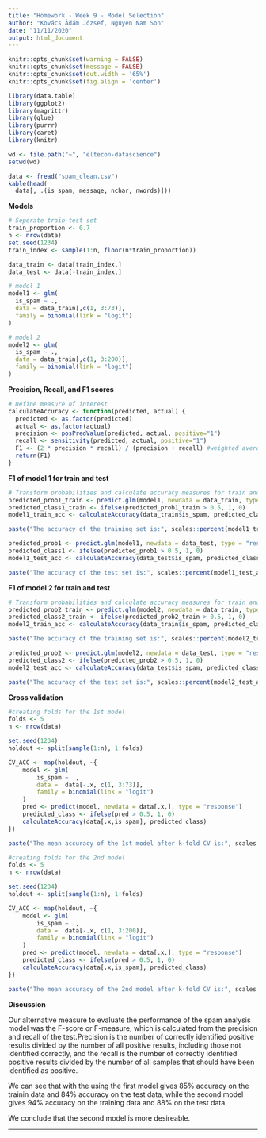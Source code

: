```yaml
---
title: "Homework - Week 9 - Model Selection"
author: "Kovács Ádám József, Nguyen Nam Son"
date: "11/11/2020"
output: html_document
---
```


```r

knitr::opts_chunk$set(warning = FALSE)
knitr::opts_chunk$set(message = FALSE)
knitr::opts_chunk$set(out.width = '65%')
knitr::opts_chunk$set(fig.align = 'center')

library(data.table)
library(ggplot2)
library(magrittr)
library(glue)
library(purrr)
library(caret)
library(knitr)

wd <- file.path("~", "eltecon-datascience")
setwd(wd)

data <- fread("spam_clean.csv")
kable(head(
  data[, .(is_spam, message, nchar, nwords)]))

```

**Models**

```r

# Seperate train-test set
train_proportion <- 0.7
n <- nrow(data)
set.seed(1234)
train_index <- sample(1:n, floor(n*train_proportion))

data_train <- data[train_index,]
data_test <- data[-train_index,]

# model 1
model1 <- glm(
  is_spam ~ .,
  data = data_train[,c(1, 3:73)],
  family = binomial(link = "logit")
)

# model 2
model2 <- glm(
  is_spam ~ .,
  data = data_train[,c(1, 3:200)],
  family = binomial(link = "logit")
)

```

**Precision, Recall, and F1 scores**

```r

# Define measure of interest
calculateAccuracy <- function(predicted, actual) {
  predicted <- as.factor(predicted)
  actual <- as.factor(actual)
  precision <- posPredValue(predicted, actual, positive="1")
  recall <- sensitivity(predicted, actual, positive="1")
  F1 <- (2 * precision * recall) / (precision + recall) #weighted average of precision and recall
  return(F1)
}
```

**F1 of model 1 for train and test**

```r

# Transform probabilities and calculate accuracy measures for train and test set
predicted_prob1_train <- predict.glm(model1, newdata = data_train, type = "response")
predicted_class1_train <- ifelse(predicted_prob1_train > 0.5, 1, 0)
model1_train_acc <- calculateAccuracy(data_train$is_spam, predicted_class1_train)

paste("The accuracy of the training set is:", scales::percent(model1_train_acc))

predicted_prob1 <- predict.glm(model1, newdata = data_test, type = "response")
predicted_class1 <- ifelse(predicted_prob1 > 0.5, 1, 0)
model1_test_acc <- calculateAccuracy(data_test$is_spam, predicted_class1)

paste("The accuracy of the test set is:", scales::percent(model1_test_acc))

```

**F1 of model 2 for train and test**

```r

# Transform probabilities and calculate accuracy measures for train and test set
predicted_prob2_train <- predict.glm(model2, newdata = data_train, type = "response")
predicted_class2_train <- ifelse(predicted_prob2_train > 0.5, 1, 0)
model2_train_acc <- calculateAccuracy(data_train$is_spam, predicted_class2_train)

paste("The accuracy of the training set is:", scales::percent(model2_train_acc))

predicted_prob2 <- predict.glm(model2, newdata = data_test, type = "response")
predicted_class2 <- ifelse(predicted_prob2 > 0.5, 1, 0)
model2_test_acc <- calculateAccuracy(data_test$is_spam, predicted_class2)

paste("The accuracy of the test set is:", scales::percent(model2_test_acc))

```

**Cross validation**

```r

#creating folds for the 1st model
folds <- 5
n <- nrow(data)

set.seed(1234)
holdout <- split(sample(1:n), 1:folds)

CV_ACC <- map(holdout, ~{
    model <- glm(
        is_spam ~ .,
        data =  data[-.x, c(1, 3:73)],
        family = binomial(link = "logit")
    )
    pred <- predict(model, newdata = data[.x,], type = "response")
    predicted_class <- ifelse(pred > 0.5, 1, 0)
    calculateAccuracy(data[.x,is_spam], predicted_class)
})

paste("The mean accuracy of the 1st model after k-fold CV is:", scales::percent(mean(unlist(CV_ACC))))

#creating folds for the 2nd model
folds <- 5
n <- nrow(data)

set.seed(1234)
holdout <- split(sample(1:n), 1:folds)

CV_ACC <- map(holdout, ~{
    model <- glm(
        is_spam ~ .,
        data =  data[-.x, c(1, 3:200)],
        family = binomial(link = "logit")
    )
    pred <- predict(model, newdata = data[.x,], type = "response")
    predicted_class <- ifelse(pred > 0.5, 1, 0)
    calculateAccuracy(data[.x,is_spam], predicted_class)
})

paste("The mean accuracy of the 2nd model after k-fold CV is:", scales::percent(mean(unlist(CV_ACC))))

```

**Discussion**

Our alternative measure to evaluate the performance of the spam analysis model was the F-score or F-measure, which is calculated from the precision and recall of the test.Precision is the number of correctly identified positive results divided by the number of all positive results, including those not identified correctly, and the recall is the number of correctly identified positive results divided by the number of all samples that should have been identified as positive.

We can see that with the using the first model gives 85% accuracy on the trainin data and 84% accuracy on the test data, while the second model gives 94% accuracy on the training data and 88% on the test data.

We conclude that the second model is more desireable.

***
